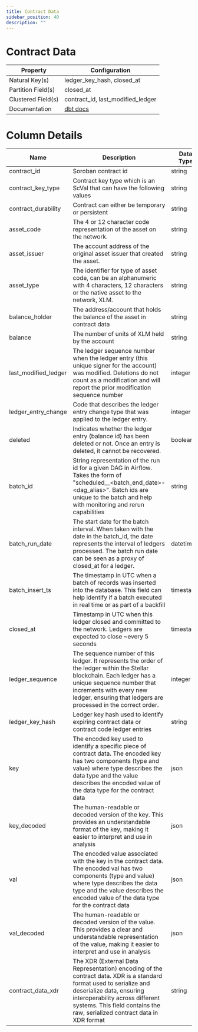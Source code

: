```yaml
---
title: Contract Data
sidebar_position: 40
description: ""
---
```


# Contract Data

<div className="data-dictionary-table">

| Property | Configuration |
| --- | --- |
| Natural Key(s) | ledger_key_hash, closed_at |
| Partition Field(s) | closed_at |
| Clustered Field(s) | contract_id, last_modified_ledger |
| Documentation | [dbt docs](https://hubble-261722.appspot.com/#!/source/source.stellar_dbt_public.crypto_stellar.contract_data) |

</div>

# Column Details

<div className="data-dictionary-table">

| Name | Description | Data Type | Domain Values | Required? | Notes |
| --- | --- | --- | --- | --- | --- |
| contract_id | Soroban contract id | string |  | Yes |  |
| contract_key_type | Contract key type which is an ScVal that can have the following values | string |  |  |  |
| contract_durability | Contract can either be temporary or persistent | string |  |  |  |
| asset_code | The 4 or 12 character code representation of the asset on the network. | string |  |  |  |
| asset_issuer | The account address of the original asset issuer that created the asset. | string |  |  |  |
| asset_type | The identifier for type of asset code, can be an alphanumeric with 4 characters, 12 characters or the native asset to the network, XLM. | string |  |  |  |
| balance_holder | The address/account that holds the balance of the asset in contract data | string |  |  |  |
| balance | The number of units of XLM held by the account | string |  |  |  |
| last_modified_ledger | The ledger sequence number when the ledger entry (this unique signer for the account) was modified. Deletions do not count as a modification and will report the prior modification sequence number | integer |  | Yes |  |
| ledger_entry_change | Code that describes the ledger entry change type that was applied to the ledger entry. | integer |  | Yes |  |
| deleted | Indicates whether the ledger entry (balance id) has been deleted or not. Once an entry is deleted, it cannot be recovered. | boolean |  | Yes |  |
| batch_id | String representation of the run id for a given DAG in Airflow. Takes the form of "scheduled\_\_\<batch_end_date>-\<dag_alias>". Batch ids are unique to the batch and help with monitoring and rerun capabilities | string |  | Yes |  |
| batch_run_date | The start date for the batch interval. When taken with the date in the batch_id, the date represents the interval of ledgers processed. The batch run date can be seen as a proxy of closed_at for a ledger. | datetime |  | Yes |  |
| batch_insert_ts | The timestamp in UTC when a batch of records was inserted into the database. This field can help identify if a batch executed in real time or as part of a backfill | timestamp |  | Yes |  |
| closed_at | Timestamp in UTC when this ledger closed and committed to the network. Ledgers are expected to close ~every 5 seconds | timestamp |  | Yes |  |
| ledger_sequence | The sequence number of this ledger. It represents the order of the ledger within the Stellar blockchain. Each ledger has a unique sequence number that increments with every new ledger, ensuring that ledgers are processed in the correct order. | integer |  | Yes |  |
| ledger_key_hash | Ledger key hash used to identify expiring contract data or contract code ledger entries | string |  | Yes |  |
| key | The encoded key used to identify a specific piece of contract data. The encoded key has two components (type and value) where type describes the data type and the value describes the encoded value of the data type for the contract data | json |  |  |  |
| key_decoded | The human-readable or decoded version of the key. This provides an understandable format of the key, making it easier to interpret and use in analysis | json |  |  |  |
| val | The encoded value associated with the key in the contract data. The encoded val has two components (type and value) where type describes the data type and the value describes the encoded value of the data type for the contract data | json |  |  |  |
| val_decoded | The human-readable or decoded version of the value. This provides a clear and understandable representation of the value, making it easier to interpret and use in analysis | json |  |  |  |
| contract_data_xdr | The XDR (External Data Representation) encoding of the contract data. XDR is a standard format used to serialize and deserialize data, ensuring interoperability across different systems. This field contains the raw, serialized contract data in XDR format | string |  |  |  |

</div>
